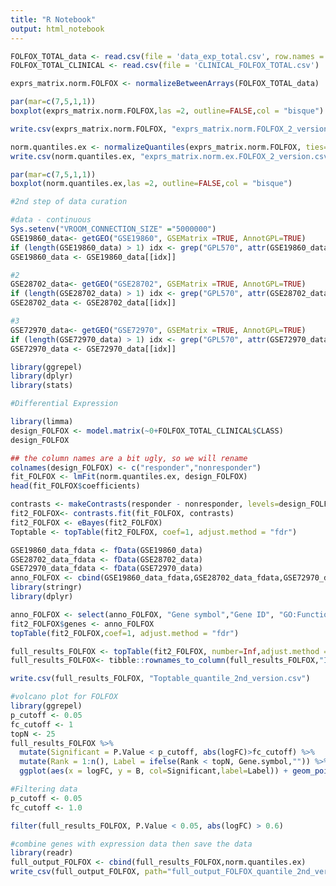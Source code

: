 ---
title: "R Notebook"
output: html_notebook
---

```{r}
FOLFOX_TOTAL_data <- read.csv(file = 'data_exp_total.csv', row.names = 1)
FOLFOX_TOTAL_CLINICAL <- read.csv(file = 'CLINICAL_FOLFOX_TOTAL.csv')

exprs_matrix.norm.FOLFOX <- normalizeBetweenArrays(FOLFOX_TOTAL_data)

par(mar=c(7,5,1,1))
boxplot(exprs_matrix.norm.FOLFOX,las =2, outline=FALSE,col = "bisque")

write.csv(exprs_matrix.norm.FOLFOX, "exprs_matrix.norm.FOLFOX_2_version.csv")

norm.quantiles.ex <- normalizeQuantiles(exprs_matrix.norm.FOLFOX, ties=TRUE)
write.csv(norm.quantiles.ex, "exprs_matrix.norm.ex.FOLFOX_2_version.csv")

par(mar=c(7,5,1,1))
boxplot(norm.quantiles.ex,las =2, outline=FALSE,col = "bisque")


```


```{r}
#2nd step of data curation

#data - continuous
Sys.setenv("VROOM_CONNECTION_SIZE" ="5000000")
GSE19860_data<- getGEO("GSE19860", GSEMatrix =TRUE, AnnotGPL=TRUE)
if (length(GSE19860_data) > 1) idx <- grep("GPL570", attr(GSE19860_data, "names")) else idx <- 1
GSE19860_data <- GSE19860_data[[idx]]

#2
GSE28702_data<- getGEO("GSE28702", GSEMatrix =TRUE, AnnotGPL=TRUE)
if (length(GSE28702_data) > 1) idx <- grep("GPL570", attr(GSE28702_data, "names")) else idx <- 1
GSE28702_data <- GSE28702_data[[idx]]

#3
GSE72970_data<- getGEO("GSE72970", GSEMatrix =TRUE, AnnotGPL=TRUE)
if (length(GSE72970_data) > 1) idx <- grep("GPL570", attr(GSE72970_data, "names")) else idx <- 1
GSE72970_data <- GSE72970_data[[idx]]

```




```{r}
library(ggrepel)
library(dplyr)
library(stats)

#Differential Expression

library(limma)
design_FOLFOX <- model.matrix(~0+FOLFOX_TOTAL_CLINICAL$CLASS)
design_FOLFOX

## the column names are a bit ugly, so we will rename
colnames(design_FOLFOX) <- c("responder","nonresponder")
fit_FOLFOX <- lmFit(norm.quantiles.ex, design_FOLFOX)
head(fit_FOLFOX$coefficients)

contrasts <- makeContrasts(responder - nonresponder, levels=design_FOLFOX)
fit2_FOLFOX<- contrasts.fit(fit_FOLFOX, contrasts)
fit2_FOLFOX <- eBayes(fit2_FOLFOX)
Toptable <- topTable(fit2_FOLFOX, coef=1, adjust.method = "fdr")

```


```{r}
GSE19860_data_fdata <- fData(GSE19860_data)
GSE28702_data_fdata <- fData(GSE28702_data)
GSE72970_data_fdata <- fData(GSE72970_data)
anno_FOLFOX <- cbind(GSE19860_data_fdata,GSE28702_data_fdata,GSE72970_data_fdata)
library(stringr)
library(dplyr)

anno_FOLFOX <- select(anno_FOLFOX, "Gene symbol","Gene ID", "GO:Function", "GO:Process", "GO:Component")
fit2_FOLFOX$genes <- anno_FOLFOX
topTable(fit2_FOLFOX,coef=1, adjust.method = "fdr")

full_results_FOLFOX <- topTable(fit2_FOLFOX, number=Inf,adjust.method = "fdr")
full_results_FOLFOX<- tibble::rownames_to_column(full_results_FOLFOX,"ID")

write.csv(full_results_FOLFOX, "Toptable_quantile_2nd_version.csv")

```
```{r}
#volcano plot for FOLFOX
library(ggrepel)
p_cutoff <- 0.05
fc_cutoff <- 1
topN <- 25
full_results_FOLFOX %>% 
  mutate(Significant = P.Value < p_cutoff, abs(logFC)>fc_cutoff) %>% 
  mutate(Rank = 1:n(), Label = ifelse(Rank < topN, Gene.symbol,"")) %>% 
  ggplot(aes(x = logFC, y = B, col=Significant,label=Label)) + geom_point() + geom_text_repel(col="black")
```

```{r}
#Filtering data
p_cutoff <- 0.05
fc_cutoff <- 1.0

filter(full_results_FOLFOX, P.Value < 0.05, abs(logFC) > 0.6)

#combine genes with expression data then save the data
library(readr)
full_output_FOLFOX <- cbind(full_results_FOLFOX,norm.quantiles.ex)
write_csv(full_output_FOLFOX, path="full_output_FOLFOX_quantile_2nd_version.csv")
```


```{r}

```


